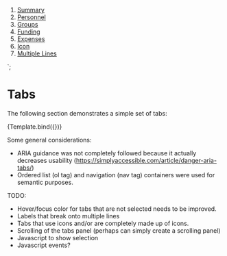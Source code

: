 
<Meta title="Components/Tabs" component="Tabs" />

  <nav>
      <ol class="jazz-tab-list">
          <li class="jazz-tab"><a href="javascript:void(0);" class="jazz-tab-link" aria-disabled="false" tabindex="0">Summary</a></li>
          <li class="jazz-tab jazz-tab--active"><a href="javascript:void(0);" class="jazz-tab-link" aria-disabled="false" tabindex="0" aria-current="page">Personnel</a></li>
          <li class="jazz-tab"><a href="javascript:void(0);" class="jazz-tab-link" aria-disabled="false" tabindex="0">Groups</a></li>
          <li class="jazz-tab"><a href="javascript:void(0);" class="jazz-tab-link" aria-disabled="false" tabindex="0">Funding</a></li>
          <li class="jazz-tab"><a href="javascript:void(0);" class="jazz-tab-link" aria-disabled="false" tabindex="0">Expenses</a></li>
          <li class="jazz-tab"><a href="javascript:void(0);" class="jazz-tab-link" aria-disabled="false" tabindex="0">Icon</a></li>
          <li class="jazz-tab"><a href="javascript:void(0);" class="jazz-tab-link" aria-disabled="false" tabindex="0">Multiple Lines</a></li>
      </ol>
  </nav>  
`;

# Tabs

The following section demonstrates a simple set of tabs:

<Canvas>
    <Story name="Simple" args={{
        label: 'Simple Tabs' 
    }}>
      {Template.bind({})}
    </Story>
</Canvas>

Some general considerations:

* ARIA guidance was not completely followed because it actually decreases usability (https://simplyaccessible.com/article/danger-aria-tabs/)
* Ordered list (ol tag) and navigation (nav tag) containers were used for semantic purposes. 

TODO: 

* Hover/focus color for tabs that are not selected needs to be improved.
* Labels that break onto multiple lines
* Tabs that use icons and/or are completely made up of icons.
* Scrolling of the tabs panel (perhaps can simply create a scrolling panel)
* Javascript to show selection
* Javascript events?

